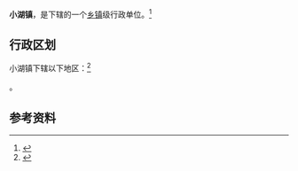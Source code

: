 {{中国乡级行政区|35/07/84/109/000}}

'''小湖镇'''，是{{PRC admin/fullname|35/07/84/109/000|3}}下辖的一个[[乡镇|乡镇]]级行政单位。<ref>{{PRC admin/ref sgc|{{PRC admin/parent|35/07/84/109/000}}}}</ref>

== 行政区划 ==

小湖镇下辖以下地区：<ref>{{PRC admin/ref sgc|35/07/84/109/000}}</ref>

{{PRC admin/children|35/07/84/109/000}}。

== 参考资料 ==

{{reflist}}

{{行政区划小作品}}
{{PRC admin/navcat|35/07/84/109/000}}